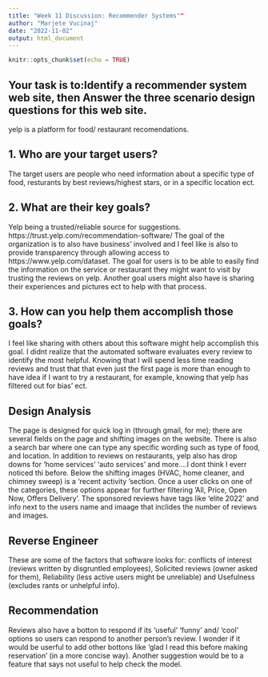 ```yaml
---
title: "Week 11 Discussion: Recommender Systems""
author: "Marjete Vucinaj"
date: "2022-11-02"
output: html_document
---
```


```r
knitr::opts_chunk$set(echo = TRUE)
```


## Your task is to:Identify a recommender system web site, then Answer the three scenario design questions for this web site. 
yelp is a  platform for food/ restaurant recomendations.

## 1. Who are your target users?
The target users are people who need information about a specific type of food, resturants by best reviews/highest stars, or in a specific location ect. 

## 2. What are their key goals?
Yelp being a trusted/reliable source for suggestions. https://trust.yelp.com/recommendation-software/
The goal of the organization is to also have business' involved and I feel like is also to provide transparency through allowing access to https://www.yelp.com/dataset.
The goal for users is to be able to easily find the information on the service or restaurant they might want to visit by trusting the reviews on yelp. Another goal users might also have is sharing their experiences and pictures ect to help with that process. 

## 3. How can you help them accomplish those goals?
I feel like sharing with others about this software might help accomplish this goal. I didnt realize that the automated software evaluates every review to identify the most helpful. Knowing that I will spend less time reading reviews and trust that that even just the first page is more than enough to have idea if I want to try a restaurant, for example, knowing that yelp has filtered out for bias' ect.

## Design Analysis
The page is designed for quick log in (through gmail, for me); there are several fields on the page and shifting images on the website. There is also a search bar where one can type any specific wording such as type of food, and location. In addition to reviews on restaurants, yelp also has drop downs for 'home services' 'auto services' and more....I dont think I everr noticed thi before. Below the shifting images (HVAC, home cleaner, and chimney sweep) is a 'recent activity 'section. Once a user clicks on one of the categories, these options appear for further filtering 'All, Price, Open Now, Offers Delivery'. The sponsored reviews have tags like 'elite 2022' and info next to the users name and imaage that inclides the number of reviews and images. 

## Reverse Engineer 
These are some of the factors that software looks for: conflicts of interest (reviews written by disgruntled employees), Solicited reviews (owner asked for them), Reliability (less active users might be unreliable) and Usefulness (excludes rants or unhelpful info). 

## Recommendation 
Reviews also have a botton to respond if its 'useful' 'funny' and/  'cool' options so users can respond to another person's review. I wonder if it would be userful to add other bottons like 'glad I read this before making reservation' (in a more concise way). Another suggestion would be to a feature that says not useful to help check the model. 











